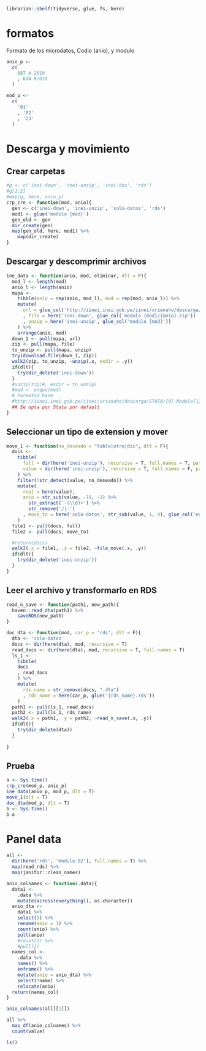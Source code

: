 ```r
librarian::shelf(tidyverse, glue, fs, here)
```


# formatos

Formato de los microdatos, Codio (anio), y modulo

```r
anio_p <-
  c(
    687 # 2019
    , 634 #2018
  )

mod_p <- 
  c(
    '01'
    , '02'
    , '23'
  )
```

# Descarga y movimiento 

## Crear carpetas


```r
#g <- c('inei-down', 'inei-unzip', 'inei-doc', 'rds')
#g[1:2]
#map(g, here, anio_p)
crp_cre <- function(mod, anio){
  gen <- c('inei-down', 'inei-unzip', 'solo-datos', 'rds')
  mod1 <- glue('modulo {mod}')
  gen_old <- gen
  dir_create(gen)
  map(gen_old, here, mod1) %>% 
    map(dir_create)
}


```


## Descargar y descomprimir archivos

```r
ine_data <- function(anio, mod, eliminar, dlt = F){
  mod_l <- length(mod)
  anio_l <- length(anio)
  mapa <- 
    tibble(anio = rep(anio, mod_l), mod = rep(mod, anio_l)) %>% 
    mutate(
      url = glue_col('http://iinei.inei.gob.pe/iinei/srienaho/descarga/STATA/{anio}-Modulo{mod}.zip')
      , file = here('inei-down', glue_col('modulo {mod}/{anio}.zip'))
      , unzip = here('inei-unzip', glue_col('modulo {mod}'))
    ) %>% 
    arrange(anio, mod)
  down_1 <- pull(mapa, url)
  zip <- pull(mapa, file)
  to_unzip <- pull(mapa, unzip)
  try(download.file(down_1, zip))
  walk2(zip, to_unzip, ~unzip(.x, exdir = .y))
  if(dlt){
    try(dir_delete('inei-down'))
  }
  #unzip(zip)#, exdir = to_unzip)
  #mod <- enquo(mod)
  # Formatod base
  #http://iinei.inei.gob.pe/iinei/srienaho/descarga/STATA/{0}-Modulo{1}.zip'.format(cod_enaho["enaho_{0}".format(i)], j)
  ## Se opta por Stata por default
}


```


## Seleccionar un tipo de extension y mover


```r

move_1 <- function(no_deseado = "tabla|otro|dic", dlt = F){
  docs <- 
    tibble(
      full = dir(here('inei-unzip'), recursive = T, full.names = T, pattern = ".dta$"),
      value = dir(here('inei-unzip'), recursive = T, full.names = F, pattern = ".dta$")
    ) %>% 
    filter(!str_detect(value, no_deseado)) %>% 
    mutate(
      real = here(value), 
      anio = str_sub(value, -19, -1) %>% 
        str_extract('-(\\d)+') %>% 
        str_remove('/|-') 
      , move_to = here('solo-datos', str_sub(value, 1, 9), glue_col('enaho{anio}.dta' ))
    )
  file1 <- pull(docs, full)
  file2 <- pull(docs, move_to)

  #return(docs)
  walk2(.x = file1, .y = file2, ~file_move(.x, .y))
  if(dlt){
    try(dir_delete('inei-unzip'))
  }
}


```


## Leer el archivo y transformarlo en RDS


```r

read_n_save <- function(path1, new_path){
  haven::read_dta(path1) %>% 
    saveRDS(new_path)
}

doc_dta <- function(mod, car_p = 'rds', dlt = F){
  dta <- 'solo-datos'
  docs <- dir(here(dta), mod, recursive = T)
  read_docs <- dir(here(dta), mod, recursive = T, full.names = T)
  ls_1 <- 
    tibble(
    docs
    , read_docs
    ) %>% 
    mutate(
      rds_name = str_remove(docs, ".dta") 
      , rds_name = here(car_p, glue('{rds_name}.rds'))
    )
  path1 <- pull(ls_1, read_docs)
  path2 <- pull(ls_1, rds_name)
  walk2(.x = path1, .y = path2, ~read_n_save(.x, .y))
  if(dlt){
    try(dir_delete(dta))
  }
  
}


```





## Prueba

```r
a <- Sys.time()
crp_cre(mod_p, anio_p)
ine_data(anio_p, mod_p, dlt = T)
move_1(dlt = T)
doc_dta(mod_p, dlt = T)
b <- Sys.time()
b-a
```


# Panel data 


```r
all <- 
  dir(here('rds', 'modulo 02'), full.names = T) %>% 
  map(read_rds) %>% 
  map(janitor::clean_names) 
```

```r
anio_colnames <- function(.data){
  data1 <- 
    .data %>% 
    mutate(across(everything(), as.character))
  anio_dta <- 
    data1 %>% 
    select(1) %>% 
    rename(anio = 1) %>% 
    count(anio) %>% 
    pull(anio)
    #count(1) %>% 
    #pull(2)
  names_col <- 
    .data %>% 
    names() %>% 
    enframe() %>% 
    mutate(anio = anio_dta) %>% 
    select(!name) %>% 
    relocate(anio)
  return(names_col)
}

anio_colnames(all[[1]])
```


```r
all %>% 
  map_df(anio_colnames) %>% 
  count(value)
```


```r
ls()
```


